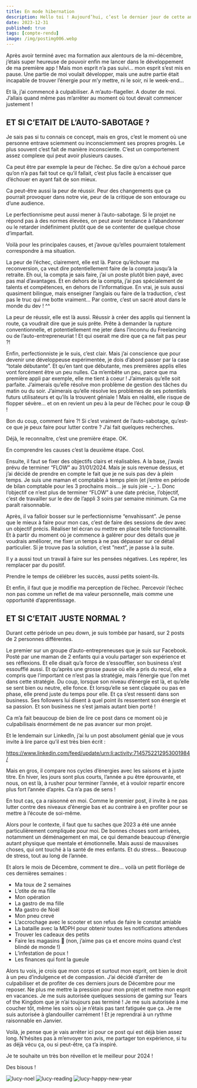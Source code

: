```yaml
---
title: En mode hibernation
description: Hello toi ! Aujourd’hui, c’est le dernier jour de cette année 2023 et c’est aussi le dernier Dimanche, le jour du compte-rendu !
date: 2023-12-31
published: true
tags: [compte-rendu]
image: /img/postimg006.webp
---
```


Après avoir terminé avec ma formation aux alentours de la mi-décembre, j’étais super heureuse de pouvoir enfin me lancer dans le développement de ma première app ! Mais mon esprit n’a pas suivi… mon esprit s’est mis en pause. Une partie de moi voulait développer, mais une autre partie était incapable de trouver l’énergie pour m’y mettre, ni le soir, ni le week-end…

Et là, j’ai commencé à culpabiliser. A m’auto-flageller. A douter de moi. J’allais quand même pas m’arrêter au moment où tout devait commencer justement !

## ET SI C’ETAIT DE L’AUTO-SABOTAGE ?

Je sais pas si tu connais ce concept, mais en gros, c’est le moment où une personne entrave sciemment ou inconsciemment ses propres progrès. Le plus souvent c’est fait de manière inconsciente. C’est un comportement assez complexe qui peut avoir plusieurs causes.

Ca peut être par exemple la peur de l’échec. Se dire qu’on a échoué parce qu’on n’a pas fait tout ce qu’il fallait, c’est plus facile à encaisser que d’échouer en ayant fait de son mieux.

Ca peut-être aussi la peur de réussir. Peur des changements que ça pourrait provoquer dans notre vie, peur de la critique de son entourage ou d’une audience.

Le perfectionnisme peut aussi mener à l’auto-sabotage. Si le projet ne répond pas à des normes élevées, on peut avoir tendance à l’abandonner ou le retarder indéfiniment plutôt que de se contenter de quelque chose d’imparfait.

Voilà pour les principales causes, et j’avoue qu’elles pourraient totalement correspondre à ma situation.

La peur de l’échec, clairement, elle est là. Parce qu’échouer ma reconversion, ça veut dire potentiellement faire de la compta jusqu’à la retraite. Eh oui, la compta je sais faire, j’ai un poste plutôt bien payé, avec pas mal d’avantages. Et en dehors de la compta, j’ai pas spécialement de talents et compétences, en dehors de l’informatique. En vrai, je suis aussi quasiment bilingue, mais enseigner l’anglais ou faire de la traduction, c’est pas le truc qui me botte vraiment… Par contre, c’est un sacré atout dans le monde du dev ! ^^

La peur de réussir, elle est là aussi. Réussir à créer des applis qui tiennent la route, ça voudrait dire que je suis prête. Prête à demander la rupture conventionnelle, et potentiellement me jeter dans l’inconnu du Freelancing ou de l’auto-entrepreneuriat ! Et qui oserait me dire que ça ne fait pas peur ?!

Enfin, perfectionniste je le suis, c’est clair. Mais j’ai conscience que pour devenir une développeuse expérimentée, je dois d’abord passer par la case “totale débutante”. Et qu’en tant que débutante, mes premières applis elles vont forcément être un peu nulles. Ca m’embête un peu, parce que ma première appli par exemple, elle me tient à coeur ! J’aimerais qu’elle soit parfaite. J’aimerais qu’elle résolve mon problème de gestion des tâches du matin ou du soir. J’aimerais qu’elle résolve les problèmes de ses potentiels futurs utilisateurs et qu’ils la trouvent géniale ! Mais en réalité, elle risque de flopper sévère… et on en revient un peu à la peur de l’échec pour le coup 😅 !

Bon du coup, comment faire ?! Si c’est vraiment de l’auto-sabotage, qu’est-ce que je peux faire pour lutter contre ? J’ai fait quelques recherches.

Déjà, le reconnaître, c’est une première étape. OK.

En comprendre les causes c’est la deuxième étape. Cool.

Ensuite, il faut se fixer des objectifs clairs et réalisables. A la base, j’avais prévu de terminer “FLOW” au 31/01/2024. Mais je suis revenue dessus, et j’ai décidé de prendre en compte le fait que je ne suis pas dev à plein temps. Je suis une maman et comptable à temps plein (et j’entre en période de bilan comptable pour les 3 prochains mois… je suis joie -\_- ). Donc l’objectif ce n’est plus de terminer “FLOW” à une date précise, l’objectif, c’est de travailler sur le dev de l’appli 3 soirs par semaine minimum. Ca me paraît raisonnable.

Après, il va falloir bosser sur le perfectionnisme “envahissant”. Je pense que le mieux à faire pour mon cas, c’est de faire des sessions de dev avec un objectif précis. Réaliser tel écran ou mettre en place telle fonctionnalité. Et à partir du moment où je commence à galérer pour des détails que je voudrais améliorer, me fixer un temps à ne pas dépasser sur ce détail particulier. Si je trouve pas la solution, c’est ”next”, je passe à la suite.

Il y a aussi tout un travail à faire sur les pensées négatives. Les repérer, les remplacer par du positif.

Prendre le temps de célébrer les succès, aussi petits soient-ils.

Et enfin, il faut que je modifie ma perception de l’échec. Percevoir l’échec non pas comme un reflet de ma valeur personnelle, mais comme une opportunité d’apprentissage.

## ET SI C’ETAIT JUSTE NORMAL ?

Durant cette période un peu down, je suis tombée par hasard, sur 2 posts de 2 personnes différentes.

Le premier sur un groupe d’auto-entrepreneuses que je suis sur Facebook. Posté par une maman de 2 enfants qui a voulu partager son expérience et ses réflexions. Et elle disait qu’a force de s’essouffler, son business s’est essoufflé aussi. Et qu’après une grosse pause où elle a pris du recul, elle a compris que l’important ce n’est pas la stratégie, mais l’énergie que l’on met dans cette stratégie. Du coup, lorsque son niveau d’énergie est là, et qu’elle se sent bien ou neutre, elle fonce. Et lorsqu’elle se sent claquée ou pas en phase, elle prend juste du temps pour elle. Et ça s’est ressenti dans son business. Ses followers lui disent à quel point ils ressentent son énergie et sa passion. Et son business ne s’est jamais autant bien porté !

Ca m’a fait beaucoup de bien de lire ce post dans ce moment où je culpabilisais énormément de ne pas avancer sur mon projet.

Et le lendemain sur LinkedIn, j’ai lu un post absolument génial que je vous invite à lire parce qu’il est très bien écrit :

https://www.linkedin.com/feed/update/urn:li:activity:7145752212953001984/

Mais en gros, il compare nos cycles d’énergies avec les saisons et à juste titre. En hiver, les jours sont plus courts, l’année a pu être éprouvante, et nous, on est là, à rusher pour terminer l’année, et à vouloir repartir encore plus fort l’année d’après. Ca n’a pas de sens !

En tout cas, ça a raisonné en moi. Comme le premier post, il invite à ne pas lutter contre des niveaux d’énergie bas et au contraire à en profiter pour se mettre à l’écoute de soi-même.

Alors pour le contexte, il faut que tu saches que 2023 a été une année particulièrement compliquée pour moi. De bonnes choses sont arrivées, notamment un déménagement en mai, ce qui demande beaucoup d’énergie autant physique que mentale et émotionnelle. Mais aussi de mauvaises choses, qui ont touché à la santé de mes enfants. Et du stress… Beaucoup de stress, tout au long de l’année.

Et alors le mois de Décembre, comment te dire… voilà un petit florilège de ces dernières semaines :

- Ma toux de 2 semaines
- L’otite de ma fille
- Mon opération
- La gastro de ma fille
- Ma gastro de Noël
- Mon pneu crevé
- L’accrochage avec le scooter et son refus de faire le constat amiable
- La bataille avec la MDPH pour obtenir toutes les notifications attendues
- Trouver les cadeaux des petits
- Faire les magasins 🤮 (non, j’aime pas ça et encore moins quand c’est blindé de monde !)
- L’infestation de poux !
- Les finances qui font la gueule

Alors tu vois, je crois que mon corps et surtout mon esprit, ont bien le droit à un peu d’indulgence et de compassion. J’ai décidé d’arrêter de culpabiliser et de profiter de ces derniers jours de Décembre pour me reposer. Ne plus me mettre la pression pour mon projet et mettre mon esprit en vacances. Je me suis autorisée quelques sessions de gaming sur Tears of the Kingdom que je n’ai toujours pas terminé ! Je me suis autorisée à me coucher tôt, même les soirs où je n’étais pas tant fatiguée que ça. Je me suis autorisée à glandouiller carrément ! Et je reprendrai à un rythme raisonnable en Janvier.

Voilà, je pense que je vais arrêter ici pour ce post qui est déjà bien assez long. N’hésites pas à m’envoyer ton avis, me partager ton expérience, si tu as déjà vécu ça, ou si peut-être, ça t’a inspiré.

Je te souhaite un très bon réveillon et le meilleur pour 2024 !

Des bisous !

![lucy-noel](../img/lucy-noel.png)
![lucy-reading](../img/lucy-reading.png)
![lucy-happy-new-year](../img/lucy-happy-new-year.png)
